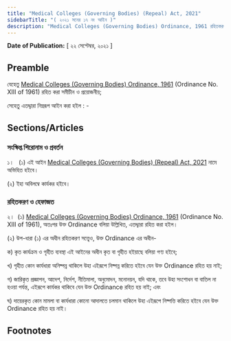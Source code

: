 ```yaml
---
title: "Medical Colleges (Governing Bodies) (Repeal) Act, 2021"
sidebarTitle: "( ২০২১ সনের ১৭ নং আইন )"
description: "Medical Colleges (Governing Bodies) Ordinance, 1961 রহিতকরণকল্পে প্রণীত আইন"
---
```


**Date of Publication:** [ ২২ সেপ্টেম্বর, ২০২১ ]

## Preamble

যেহেতু [Medical Colleges (Governing Bodies) Ordinance, 1961](/act-307.html "Medical Colleges (Governing Bodies) Ordinance, 1961") (Ordinance No. XIII of 1961) রহিত করা সমীচীন ও প্রয়োজনীয়;

সেহেতু এতদ্দ্বারা নিম্নরূপ আইন করা হইল : -

## Sections/Articles

### সংক্ষিপ্ত শিরোনাম ও প্রবর্তন

১।   (১) এই আইন [Medical Colleges (Governing Bodies) (Repeal) Act, 2021](/act-1382.html "Medical Colleges (Governing Bodies) (Repeal) Act, 2021") নামে অভিহিত হইবে।

(২) ইহা অবিলম্বে কার্যকর হইবে।

### রহিতকরণ ও হেফাজত

২।  (১) [Medical Colleges (Governing Bodies) Ordinance, 1961](/act-307.html "Medical Colleges (Governing Bodies) Ordinance, 1961") (Ordinance No. XIII of 1961), অতঃপর উক্ত Ordinance বলিয়া উল্লিখিত, এতদ্দ্বারা রহিত করা হইল।

(২) উপ-ধারা (১) এর অধীন রহিতকরণ সত্ত্বেও, উক্ত Ordinance এর অধীন-

ক) কৃত কার্যক্রম ও গৃহীত ব্যবস্থা এই আইনের অধীন কৃত বা গৃহীত হইয়াছে বলিয়া গণ্য হইবে;

খ) গৃহীত কোন কার্যধারা অনিষ্পন্ন থাকিলে উহা এইরূপে নিষ্পন্ন করিতে হইবে যেন উক্ত Ordinance রহিত হয় নাই;

গ) জারিকৃত প্রজ্ঞাপন, আদেশ, নির্দেশ, নীতিমালা, অনুমোদন, মনোনয়ন, যদি থাকে, তবে উহা সংশোধন বা বাতিল না হওয়া পর্যন্ত, এইরূপে কার্যকর থাকিবে যেন উক্ত Ordinance রহিত হয় নাই; এবং

ঘ) দায়েরকৃত কোন মামলা বা কার্যধারা কোনো আদালতে চলমান থাকিলে উহা এইরূপে নিষ্পত্তি করিতে হইবে যেন উক্ত Ordinance রহিত হয় নাই।

## Footnotes
